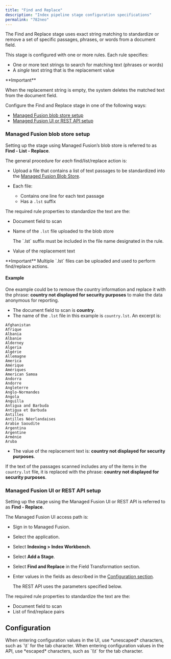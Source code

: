 ```yaml
---
title: "Find and Replace"
description: "Index pipeline stage configuration specifications"
permalink: "782neo"
---
```


The Find and Replace stage uses exact string matching to standardize or remove a set of specific passages, phrases, or words from a document field.

This stage is configured with one or more rules. Each rule specifies:

* One or more text strings to search for matching text (phrases or words)
* A *single* text string that is the replacement value

<Note>
**Important**

When the replacement string is empty, the system deletes the matched text from the document field.
</Note>

Configure the Find and Replace stage in one of the following ways:

* [Managed Fusion blob store setup](#managed-fusion-blob-store-setup)
* [Managed Fusion UI or REST API setup](#managed-fusion-ui-or-rest-api-setup)

### Managed Fusion blob store setup

Setting up the stage using Managed Fusion’s blob store is referred to as **Find - List - Replace**.

The general procedure for *each* find/list/replace action is:

* Upload a file that contains a list of text passages to be standardized into the [Managed Fusion Blob Store](/managed-fusion/5.9/6q1cvp/blob-store-api).
* Each file:

  + Contains one line for each text passage
  + Has a `.lst` suffix

The required rule properties to standardize the text are the:

* Document field to scan
* Name of the `.lst` file uploaded to the blob store

  <Note>
  The `.lst` suffix must be included in the file name designated in the rule.
  </Note>
* Value of the replacement text

<Note>
**Important**
Multiple `.lst` files can be uploaded and used to perform find/replace actions.
</Note>

#### Example

One example could be to remove the country information and replace it with the phrase: **country not displayed for security purposes** to make the data anonymous for reporting.

* The document field to scan is **country**.
* The name of the `.lst` file in this example is `country.lst`. An excerpt is:

```
Afghanistan
Afrique
Albania
Albanie
Alderney
Algeria
Algérie
Allemagne
America
Amérique
Amériques
American Samoa
Andorra
Andorre
Angleterre
Anglo-Normandes
Angola
Anguilla
Antigua and Barbuda
Antigua et Barbuda
Antilles
Antilles Néerlandaises
Arabie Saoudite
Argentina
Argentine
Arménie
Aruba

```

* The value of the replacement text is: **country not displayed for security purposes**.

If the text of the passages scanned includes any of the items in the `country.lst` file, it is replaced with the phrase: **country not displayed for security purposes**.

### Managed Fusion UI or REST API setup

Setting up the stage using the Managed Fusion UI or REST API is referred to as **Find - Replace**.

The Managed Fusion UI access path is:

* Sign in to Managed Fusion.
* Select the application.
* Select **Indexing > Index Workbench**.
* Select **Add a Stage**.
* Select **Find and Replace** in the Field Transformation section.
* Enter values in the fields as described in the [Configuration section](#configuration).

  <Note>
  The REST API uses the parameters specified below.
  </Note>

The required rule properties to standardize the text are the:

* Document field to scan
* List of find/replace pairs

## Configuration

<Tip>
When entering configuration values in the UI, use *unescaped* characters, such as `\t` for the tab character. When entering configuration values in the API, use *escaped* characters, such as `\\t` for the tab character.
</Tip>


<SchemaParamFields schema={schema}/>